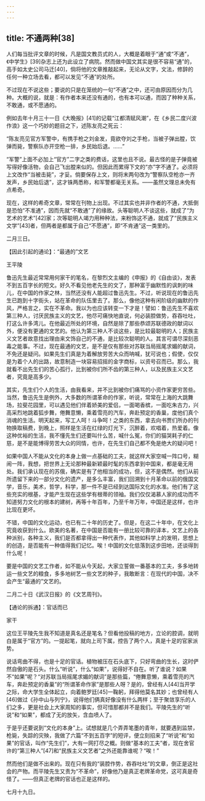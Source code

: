 ```yaml
---
---
---
```

title: 不通两种[38]
---




人们每当批评文章的时候，凡是国文教员式的人，大概是着眼于“通”或“不通”，《中学生》[39]杂志上还为此设立了病院。然而做中国文其实是很不容易“通”的，高手如太史公司马迁[40]，倘将他的文章推敲起来，无论从文字，文法，修辞的任何一种立场去看，都可以发见“不通”的处所。

不过现在不说这些；要说的只是在笼统的一句“不通”之中，还可由原因而分为几种。大概的说，就是：有作者本来还没有通的，也有本可以通，而因了种种关系，不敢通，或不愿通的。

例如去年十月三十一日《大晚报》[41]的记载“江都清赋风潮”，在《乡民二度兴波作浪》这一个巧妙的题目之下，述陈友亮之死云：

“陈友亮见官方军警中，有携手枪之刘金发，竟欲夺刘之手枪，当被子弹出膛，饮弹而毙，警察队亦开空枪一排，乡民始后退。……”

“军警”上面不必加上“官方”二字之类的费话，这里也且不说。最古怪的是子弹竟被写得好像活物，会自己飞出膛来似的。但因此而累得下文的“亦”字不通了。必须将上文改作“当被击毙”，才妥。倘要保存上文，则将末两句改为“警察队空枪亦一齐发声，乡民始后退”，这才铢两悉称，和军警都毫无关系。——虽然文理总未免有点希奇。

现在，这样的希奇文章，常常在刊物上出现。不过其实也并非作者的不通，大抵倒是恐怕“不准通”，因而先就“不敢通”了的缘故。头等聪明人不谈这些，就成了“为艺术的艺术”[42]家；次等聪明人竭力用种种法，来粉饰这不通，就成了“民族主义文学”[43]者，但两者是都属于自己“不愿通”，即“不肯通”这一类里的。

二月三日。





【因此引起的通论】：“最通的”文艺


王平陵

鲁迅先生最近常常用何家干的笔名，在黎烈文主编的《申报》的《自由谈》，发表不到五百字长的短文。好久不看见他老先生的文了，那种富于幽默性的讽刺的味儿，在中国的作家之林，当然还没有人能超过鲁迅先生。不过，听说现在的鲁迅先生已跑到十字街头，站在革命的队伍里去了。那么，像他这种有闲阶级的幽默的作风，严格言之，实在不革命。我以为也应该转变一下才是！譬如：鲁迅先生不喜欢第三种人，讨厌民族主义的文艺，他尽可痛快地直说，何必装腔做势，吞吞吐吐，打这么许多湾儿。在他最近所处的环境，自然是除了那些恭颂苏联德政的献词以外，便没有更通的文艺的。他认为第三种人不谈这些，是比较最聪明的人；民族主义文艺者故意找出理由来文饰自己的不通，是比较次聪明的人。其言可谓尽深刻恶毒之能事。不过，现在最通的文艺，是不是仅有那些对苏联当局摇尾求媚的献词，不免还是疑问。如果先生们真是为着解放劳苦大众而呐喊，犹可说也；假使，仅仅是为着个人的出路，故意制造一块容易招摇的金字商标，以资号召而已。那么，我就看不出先生们的苦心孤行，比到被你们所不齿的第三种人，以及民族主义文艺者，究竟是高多少。

其实，先生们个人的生活，由我看来，并不比到被你们痛骂的小资作家更穷苦些。当然，鲁迅先生是例外，大多数的所谓革命的作家，听说，常常在上海的大跳舞场，拉斐花园里，可以遇见他们伴着娇美的爱侣，一面喝香槟，一面吃朱古力，兴高采烈地跳着狐步舞，倦舞意懒，乘着雪亮的汽车，奔赴预定的香巢，度他们真个消魂的生活。明天起来，写工人呵！斗争呵！之类的东西，拿去向书贾们所办的刊物换取稿费，到晚上，照样是生活在红绿的灯光下，沉醉着，欢唱着，热爱着。像这种优裕的生活，我不懂先生们还要叫什么苦，喊什么冤，你们的猫哭耗子的仁慈，是不是能博得劳苦大众的同情，也许，在先生们自己都不免是绝大的疑问吧！

如果中国人不能从文化的本身上做一点基础的工夫，就这样大家空喊一阵口号，糊闹一阵，我想，把世界上无论那种最新颖最时髦的东西拿到中国来，都是毫无用处。我们承认现在的苏俄，确实是有了他相当的成功，但，这不是偶然。他们从前所遗留下来的一部分文化的遗产，是多么丰富，我们回溯到十月革命以前的俄国文学，音乐，美术，哲学，科学，那一件不是已经到达国际文化的水准。他们有了这些充实的根基，才能产生现在这些学有根蒂的领袖。我们仅仅渴慕人家的成功而不知道努力文化的根本的建树，再等十年百年，乃至千年万年，中国还是这样，也许比现在更坏。

不错，中国的文化运动，也已有二十年的历史了。但是，在这二十年中，在文化上究竟收获到什么。欧美的名著，在中国是否能有一册比较可靠的译本，文艺上的各种派别，各种主义，我们是否都拿得出一种代表作，其他如科学上的发明，思想上的创造，是否能有一种值得我们记忆。唉！中国的文化低落到这步田地，还谈得到什么呢！

要是中国的文艺工作者，如不能从今天起，大家立誓做一番基本的工夫，多多地转运一些文艺的粮食，多多地树艺一些文艺的种子，我敢断言：在现代的中国，决不会产生“最通的”文艺的。

二月二十日《武汉日报》的《文艺周刊》。





【通论的拆通】：官话而已


家干

这位王平陵先生我不知道是真名还是笔名？但看他投稿的地方，立论的腔调，就明白是属于“官方”的。一提起笔，就向上司下属，控告了两个人，真是十足的官家派势。

说话弯曲不得，也是十足的官话。植物被压在石头底下，只好弯曲的生长，这时俨然自傲的是石头。什么“听说”，什么“如果”，说得好不自在。听了谁说？如果不“如果”呢？“对苏联当局摇尾求媚的献词”是那些篇，“倦舞意懒，乘着雪亮的汽车，奔赴预定的香巢”的“所谓革命作家”是那些人呀？是的，曾经有人[44]当开学之际，命大学生全体起立，向着鲍罗廷[45]一鞠躬，拜得他莫名其妙；也曾经有人[46]做过《孙中山与列宁》，说得他们俩真好像没有什么两样；至于聚敛享乐的人们之多，更是社会上大家周知的事实，但可惜那都并不是我们。平陵先生的“听说”和“如果”，都成了无的放矢，含血喷人了。

于是乎还要说到“文化的本身”上。试想就是几个弄弄笔墨的青年，就要遇到监禁，枪毙，失踪的灾殃，我做了六篇“不到五百字”的短评，便立刻招来了“听说”和“如果”的官话，叫作“先生们”，大有一网打尽之概。则做“基本的工夫”者，现在舍官许的“第三种人”[47]和“民族主义文艺者”之外还能靠谁呢？“唉！”

然而他们是做不出来的。现在只有我的“装腔作势，吞吞吐吐”的文章，倒正是这社会的产物。而平陵先生又责为“不革命”，好像他乃是真正老牌革命党，这可真是奇怪了。——但真正老牌的官话也正是这样的。

七月十九日。